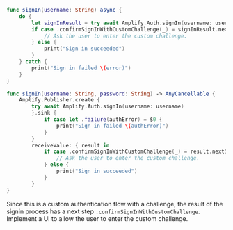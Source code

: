 <BlockSwitcher>

<Block name="Async/Await (iOS 13+)">

```swift
func signIn(username: String) async {
    do {
        let signInResult = try await Amplify.Auth.signIn(username: username)
        if case .confirmSignInWithCustomChallenge(_) = signInResult.nextStep {
            // Ask the user to enter the custom challenge.
        } else {
            print("Sign in succeeded")   
        }       
    } catch {
        print("Sign in failed \(error)")
    }
}
```

</Block>

<Block name="Combine (iOS 13+)">

```swift
func signIn(username: String, password: String) -> AnyCancellable {
    Amplify.Publisher.create {
        try await Amplify.Auth.signIn(username: username)
        }.sink {
            if case let .failure(authError) = $0 {
                print("Sign in failed \(authError)")
            }
        }
        receiveValue: { result in
            if case .confirmSignInWithCustomChallenge(_) = result.nextStep {
                // Ask the user to enter the custom challenge.
            } else {
                print("Sign in succeeded")
            }
        }
}
```

</Block>

</BlockSwitcher>

Since this is a custom authentication flow with a challenge, the result of the signin process has a next step `.confirmSignInWithCustomChallenge`. Implement a UI to allow the user to enter the custom challenge.